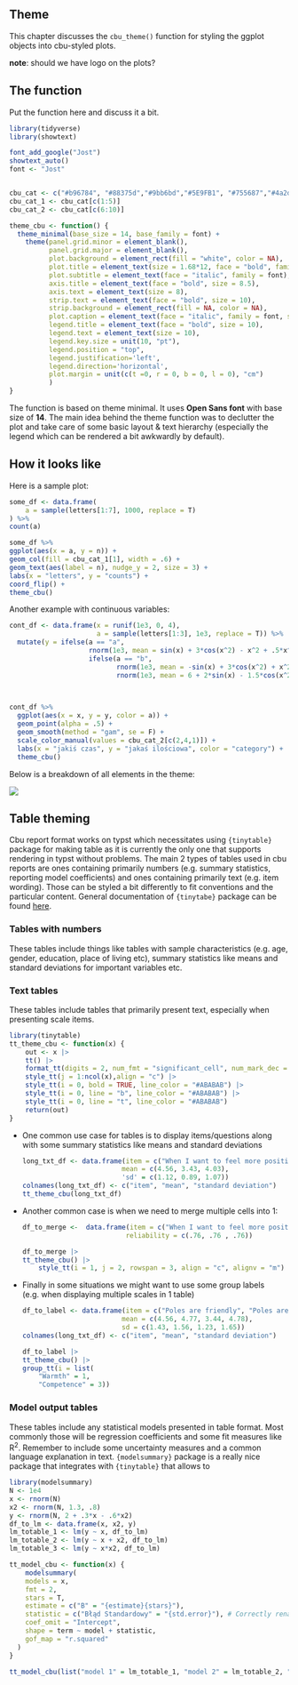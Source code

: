 ## Theme

This chapter discusses the `cbu_theme()` function for styling the ggplot objects into cbu-styled plots.

**note**: should we have logo on the plots?

## The function

Put the function here and discuss it a bit.

```r
library(tidyverse)
library(showtext)

font_add_google("Jost")
showtext_auto()
font <- "Jost"


cbu_cat <- c("#b96784", "#88375d","#9bb6bd","#5E9FB1", "#755687","#4a2d5e", "#eb676c","#aa2041", "#f2d1ab", "#dd9d38")
cbu_cat_1 <- cbu_cat[c(1:5)]
cbu_cat_2 <- cbu_cat[c(6:10)]

theme_cbu <- function() {
  theme_minimal(base_size = 14, base_family = font) +
    theme(panel.grid.minor = element_blank(),
          panel.grid.major = element_blank(),
          plot.background = element_rect(fill = "white", color = NA),
          plot.title = element_text(size = 1.68*12, face = "bold", family = font),
          plot.subtitle = element_text(face = "italic", family = font),
          axis.title = element_text(face = "bold", size = 8.5),
          axis.text = element_text(size = 8),
          strip.text = element_text(face = "bold", size = 10),
          strip.background = element_rect(fill = NA, color = NA),
          plot.caption = element_text(face = "italic", family = font, size = 8),
          legend.title = element_text(face = "bold", size = 10),
          legend.text = element_text(size = 10),
          legend.key.size = unit(10, "pt"),
          legend.position = "top",
          legend.justification='left',
          legend.direction='horizontal',
          plot.margin = unit(c(t =0, r = 0, b = 0, l = 0), "cm")
          )
}
```

The function is based on theme minimal. It uses **Open Sans font** with base size of **14**. The main idea behind the theme function was to declutter the plot and take care of some basic layout & text hierarchy (especially the legend which can be rendered a bit awkwardly by default).

## How it looks like

Here is a sample plot:

```r
some_df <- data.frame(
    a = sample(letters[1:7], 1000, replace = T)
) %>%
count(a)

some_df %>%
ggplot(aes(x = a, y = n)) +
geom_col(fill = cbu_cat_1[1], width = .6) +
geom_text(aes(label = n), nudge_y = 2, size = 3) +
labs(x = "letters", y = "counts") +
coord_flip() +
theme_cbu()
```

Another example with continuous variables:

```r
cont_df <- data.frame(x = runif(1e3, 0, 4),
                      a = sample(letters[1:3], 1e3, replace = T)) %>%
  mutate(y = ifelse(a == "a",
                    rnorm(1e3, mean = sin(x) + 3*cos(x^2) - x^2 + .5*x^3),
                    ifelse(a == "b",
                           rnorm(1e3, mean = -sin(x) + 3*cos(x^2) + x^2 - .2*x^3),
                           rnorm(1e3, mean = 6 + 2*sin(x) - 1.5*cos(x^2) - x^2 + .5*x^3))))
           


cont_df %>%
  ggplot(aes(x = x, y = y, color = a)) +
  geom_point(alpha = .5) +
  geom_smooth(method = "gam", se = F) +
  scale_color_manual(values = cbu_cat_2[c(2,4,1)]) +
  labs(x = "jakiś czas", y = "jakaś ilościowa", color = "category") +
  theme_cbu()
```

Below is a breakdown of all elements in the theme:

![](images/clipboard-1620097183.png)

## Table theming

Cbu report format works on typst which necessitates using `{tinytable}` package for making table as it is currently the only one that supports rendering in typst without problems. The main 2 types of tables used in cbu reports are ones containing primarily numbers (e.g. summary statistics, reporting model coefficients) and ones containing primarily text (e.g. item wording). Those can be styled a bit differently to fit conventions and the particular content. General documentation of `{tinytabe}` package can be found [here](https://vincentarelbundock.github.io/tinytable/).

### Tables with numbers

These tables include things like tables with sample characteristics (e.g. age, gender, education, place of living etc), summary statistics like means and standard deviations for important variables etc.

### Text tables

These tables include tables that primarily present text, especially when presenting scale items.

```r
library(tinytable)
tt_theme_cbu <- function(x) {
    out <- x |>
    tt() |>
    format_tt(digits = 2, num_fmt = "significant_cell", num_mark_dec = ",") |>
    style_tt(j = 1:ncol(x),align = "c") |>
    style_tt(i = 0, bold = TRUE, line_color = "#ABABAB") |>
    style_tt(i = 0, line = "b", line_color = "#ABABAB") |>
    style_tt(i = 0, line = "t", line_color = "#ABABAB")
    return(out)
}

```

-   One common use case for tables is to display items/questions along with some summary statistics like means and standard deviations

    ```r
    long_txt_df <- data.frame(item = c("When I want to feel more positive emotion (such as joy or amusement I change what I'm thinking about", "When I am feeling positive emotions I am careful not to express them", "I control my emotions by not expressing them"),
                             mean = c(4.56, 3.43, 4.03),
                             'sd' = c(1.12, 0.89, 1.07))
    colnames(long_txt_df) <- c("item", "mean", "standard deviation")
    tt_theme_cbu(long_txt_df)
    ```

-   Another common case is when we need to merge multiple cells into 1:

    ```r
    df_to_merge <-  data.frame(item = c("When I want to feel more positive emotion (such as joy or amusement I change what I'm thinking about", "When I am feeling positive emotions I am careful not to express them", "I control my emotions by not expressing them"),
                              reliability = c(.76, .76 , .76))

    df_to_merge |>
    tt_theme_cbu() |>
        style_tt(i = 1, j = 2, rowspan = 3, align = "c", alignv = "m")
    ```

-   Finally in some situations we might want to use some group labels (e.g. when displaying multiple scales in 1 table)

    ```r
    df_to_label <- data.frame(item = c("Poles are friendly", "Poles are warm", "Poles are competent", "Poles are capable"),
                             mean = c(4.56, 4.77, 3.44, 4.78),
                             sd = c(1.43, 1.56, 1.23, 1.65))
    colnames(long_txt_df) <- c("item", "mean", "standard deviation")

    df_to_label |>
    tt_theme_cbu() |>
    group_tt(i = list(
        "Warmth" = 1,
        "Competence" = 3))
    ```

### Model output tables

These tables include any statistical models presented in table format. Most commonly those will be regression coefficients and some fit measures like R^2^. Remember to include some uncertainty measures and a common language explanation in text. `{modelsummary}` package is a really nice package that integrates with `{tinytable}` that allows to

```r
library(modelsummary)
N <- 1e4
x <- rnorm(N)
x2 <- rnorm(N, 1.3, .8)
y <- rnorm(N, 2 + .3*x - .6*x2)
df_to_lm <- data.frame(x, x2, y)
lm_totable_1 <- lm(y ~ x, df_to_lm)
lm_totable_2 <- lm(y ~ x + x2, df_to_lm)
lm_totable_3 <- lm(y ~ x*x2, df_to_lm)

tt_model_cbu <- function(x) {
    modelsummary(
    models = x, 
    fmt = 2,
    stars = T,
    estimate = c("B" = "{estimate}{stars}"),
    statistic = c("Błąd Standardowy" = "{std.error}"), # Correctly renaming estimate
    coef_omit = "Intercept",
    shape = term ~ model + statistic,
    gof_map = "r.squared"
  )
}

tt_model_cbu(list("model 1" = lm_totable_1, "model 2" = lm_totable_2, "model 3" = lm_totable_3))
```